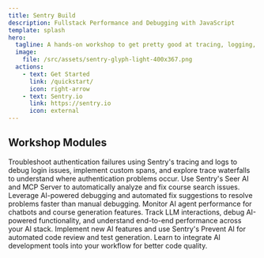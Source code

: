 ```yaml
---
title: Sentry Build
description: Fullstack Performance and Debugging with JavaScript
template: splash
hero:
  tagline: A hands-on workshop to get pretty good at tracing, logging, and application monitoring with Sentry. Featuring technologies like React, Node.js, NeonDB, and Drizzle.
  image:
    file: /src/assets/sentry-glyph-light-400x367.png
  actions:
    - text: Get Started
      link: /quickstart/
      icon: right-arrow
    - text: Sentry.io
      link: https://sentry.io
      icon: external
---
```



## Workshop Modules

<CardGrid>
  <Card title="Tracing and Logs" icon="document">
    Troubleshoot authentication failures using Sentry's tracing and logs to
    debug login issues, implement custom spans, and explore trace waterfalls to
    understand where authentication problems occur.
  </Card>
  <Card title="Seer AI and MCP Server" icon="magnifier">
    Use Sentry's Seer AI and MCP Server to automatically analyze and fix course
    search issues. Leverage AI-powered debugging and automated fix suggestions
    to resolve problems faster than manual debugging.
  </Card>
  <Card title="AI Agent Monitoring" icon="star">
    Monitor AI agent performance for chatbots and course generation features.
    Track LLM interactions, debug AI-powered functionality, and understand
    end-to-end performance across your AI stack.
  </Card>
  <Card title="AI PR Review and Test Generation" icon="heart">
    Implement new AI features and use Sentry's Prevent AI for automated code
    review and test generation. Learn to integrate AI development tools into
    your workflow for better code quality.
  </Card>
</CardGrid>
